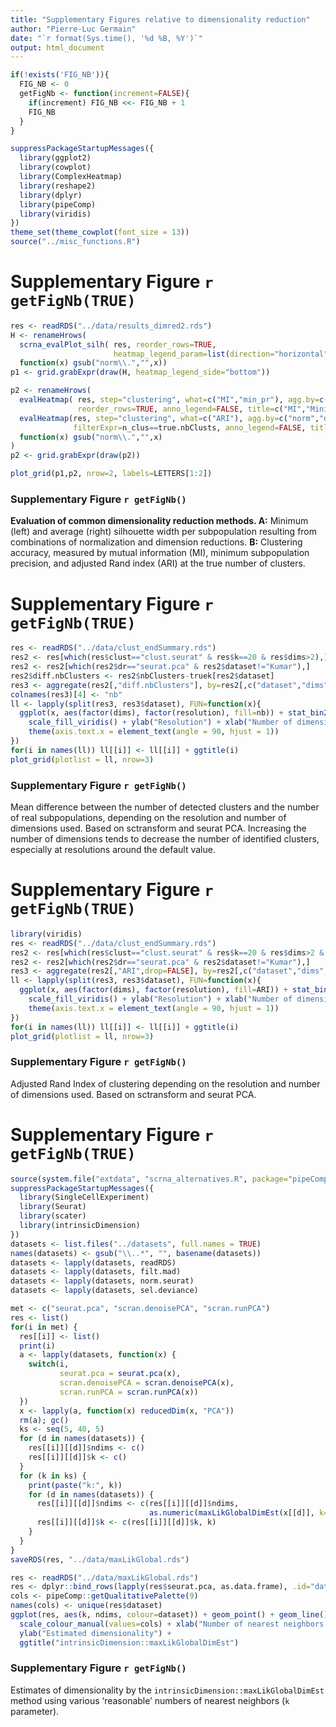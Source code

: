 ```yaml
---
title: "Supplementary Figures relative to dimensionality reduction"
author: "Pierre-Luc Germain"
date: "`r format(Sys.time(), '%d %B, %Y')`"
output: html_document
---
```


```r
if(!exists('FIG_NB')){
  FIG_NB <- 0
  getFigNb <- function(increment=FALSE){
    if(increment) FIG_NB <<- FIG_NB + 1
    FIG_NB
  }
}
```

```r
suppressPackageStartupMessages({
  library(ggplot2)
  library(cowplot)
  library(ComplexHeatmap)
  library(reshape2)
  library(dplyr)
  library(pipeComp)
  library(viridis)
})
theme_set(theme_cowplot(font_size = 13))
source("../misc_functions.R")
```

# Supplementary Figure `r getFigNb(TRUE)`

```r
res <- readRDS("../data/results_dimred2.rds")
H <- renameHrows(
  scrna_evalPlot_silh( res, reorder_rows=TRUE, 
                       heatmap_legend_param=list(direction="horizontal")),
  function(x) gsub("norm\\.","",x))
p1 <- grid.grabExpr(draw(H, heatmap_legend_side="bottom"))

p2 <- renameHrows(
  evalHeatmap( res, step="clustering", what=c("MI","min_pr"), agg.by=c("norm","dr"), 
               reorder_rows=TRUE, anno_legend=FALSE, title=c("MI","Minimum precision")) + 
  evalHeatmap(res, step="clustering", what=c("ARI"), agg.by=c("norm","dr"), 
              filterExpr=n_clus==true.nbClusts, anno_legend=FALSE, title="ARI at true k"),
  function(x) gsub("norm\\.","",x)
)
p2 <- grid.grabExpr(draw(p2))

plot_grid(p1,p2, nrow=2, labels=LETTERS[1:2])
```

### Supplementary Figure `r getFigNb()`
**Evaluation of common dimensionality reduction methods. A:** Minimum (left) and average (right) silhouette width per subpopulation resulting from combinations of normalization and dimension reductions. **B:** Clustering accuracy, measured by mutual information (MI), minimum subpopulation precision, and adjusted Rand index (ARI) at the true number of clusters.

\newpage

# Supplementary Figure `r getFigNb(TRUE)`


```r
res <- readRDS("../data/clust_endSummary.rds")
res2 <- res[which(res$clust=="clust.seurat" & res$k==20 & res$dims>2),]
res2 <- res2[which(res2$dr=="seurat.pca" & res2$dataset!="Kumar"),]
res2$diff.nbClusters <- res2$nbClusters-truek[res2$dataset]
res3 <- aggregate(res2[,"diff.nbClusters"], by=res2[,c("dataset","dims","resolution")], FUN=mean)
colnames(res3)[4] <- "nb"
ll <- lapply(split(res3, res3$dataset), FUN=function(x){
  ggplot(x, aes(factor(dims), factor(resolution), fill=nb)) + stat_bin2d() + 
    scale_fill_viridis() + ylab("Resolution") + xlab("Number of dimensions") +
    theme(axis.text.x = element_text(angle = 90, hjust = 1))
})
for(i in names(ll)) ll[[i]] <- ll[[i]] + ggtitle(i)
plot_grid(plotlist = ll, nrow=3)
```

### Supplementary Figure `r getFigNb()`
Mean difference between the number of detected clusters and the number of real subpopulations, depending on the resolution and number of dimensions used. Based on sctransform and seurat PCA. Increasing the number of dimensions tends to decrease the number of identified clusters, especially at resolutions around the default value.

\newpage

# Supplementary Figure `r getFigNb(TRUE)`


```r
library(viridis)
res <- readRDS("../data/clust_endSummary.rds")
res2 <- res[which(res$clust=="clust.seurat" & res$k==20 & res$dims>2 & res$resolution > 0.05 & res$resolution <= 1),]
res2 <- res2[which(res2$dr=="seurat.pca" & res2$dataset!="Kumar"),]
res3 <- aggregate(res2[,"ARI",drop=FALSE], by=res2[,c("dataset","dims","resolution")], FUN=mean)
ll <- lapply(split(res3, res3$dataset), FUN=function(x){
  ggplot(x, aes(factor(dims), factor(resolution), fill=ARI)) + stat_bin2d() + 
    scale_fill_viridis() + ylab("Resolution") + xlab("Number of dimensions") +
    theme(axis.text.x = element_text(angle = 90, hjust = 1))
})
for(i in names(ll)) ll[[i]] <- ll[[i]] + ggtitle(i)
plot_grid(plotlist = ll, nrow=3)
```

### Supplementary Figure `r getFigNb()`
Adjusted Rand Index of clustering depending on the resolution and number of dimensions used. Based on sctransform and seurat PCA.



# Supplementary Figure `r getFigNb(TRUE)`

```r
source(system.file("extdata", "scrna_alternatives.R", package="pipeComp"))
suppressPackageStartupMessages({
  library(SingleCellExperiment)
  library(Seurat)
  library(scater)
  library(intrinsicDimension)
})
datasets <- list.files("../datasets", full.names = TRUE)
names(datasets) <- gsub("\\..*", "", basename(datasets))
datasets <- lapply(datasets, readRDS)
datasets <- lapply(datasets, filt.mad)
datasets <- lapply(datasets, norm.seurat)
datasets <- lapply(datasets, sel.deviance)

met <- c("seurat.pca", "scran.denoisePCA", "scran.runPCA")
res <- list()
for(i in met) {
  res[[i]] <- list()
  print(i)
  a <- lapply(datasets, function(x) {
    switch(i,
           seurat.pca = seurat.pca(x),
           scran.denoisePCA = scran.denoisePCA(x),
           scran.runPCA = scran.runPCA(x))
  })
  x <- lapply(a, function(x) reducedDim(x, "PCA"))
  rm(a); gc()
  ks <- seq(5, 40, 5)
  for (d in names(datasets)) {
    res[[i]][[d]]$ndims <- c()
    res[[i]][[d]]$k <- c()
  }
  for (k in ks) {
    print(paste("k:", k))
    for (d in names(datasets)) {
      res[[i]][[d]]$ndims <- c(res[[i]][[d]]$ndims,
                               as.numeric(maxLikGlobalDimEst(x[[d]], k=k, unbiased=TRUE)))
      res[[i]][[d]]$k <- c(res[[i]][[d]]$k, k)
    }
  }
}
saveRDS(res, "../data/maxLikGlobal.rds")
```

```r
res <- readRDS("../data/maxLikGlobal.rds")
res <- dplyr::bind_rows(lapply(res$seurat.pca, as.data.frame), .id="dataset")
cols <- pipeComp::getQualitativePalette(9)
names(cols) <- unique(res$dataset)
ggplot(res, aes(k, ndims, colour=dataset)) + geom_point() + geom_line() + 
  scale_colour_manual(values=cols) + xlab("Number of nearest neighbors (k)") +
  ylab("Estimated dimensionality") + 
  ggtitle("intrinsicDimension::maxLikGlobalDimEst")
```

### Supplementary Figure `r getFigNb()`
Estimates of dimensionality by the `intrinsicDimension::maxLikGlobalDimEst` method using various 'reasonable' numbers of nearest neighbors (`k` parameter).

